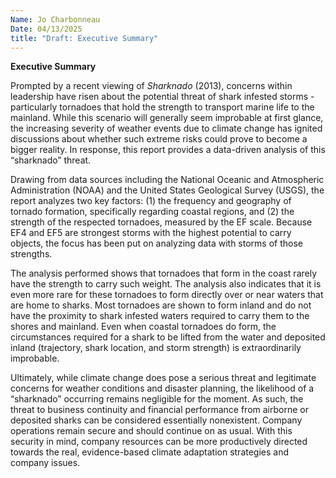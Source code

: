 ```yaml
---
Name: Jo Charbonneau 
Date: 04/13/2025
title: "Draft: Executive Summary"
---
```


**Executive Summary**

Prompted by a recent viewing of *Sharknado* (2013), concerns within leadership have risen about the potential threat of shark infested storms - particularly tornadoes that hold the strength to transport marine life to the mainland. While this scenario will generally seem improbable at first glance, the increasing severity of weather events due to climate change has ignited discussions about whether such extreme risks could prove to become a bigger reality. In response, this report provides a data-driven analysis of this "sharknado" threat.

Drawing from data sources including the National Oceanic and Atmospheric Administration (NOAA) and the United States Geological Survey (USGS), the report analyzes two key factors: (1) the frequency and geography of tornado formation, specifically regarding coastal regions, and (2) the strength of the respected tornadoes, measured by the EF scale. Because EF4 and EF5 are strongest storms with the highest potential to carry objects, the focus has been put on analyzing data with storms of those strengths.

The analysis performed shows that tornadoes that form in the coast rarely have the strength to carry such weight. The analysis also indicates that it is even more rare for these tornadoes to form directly over or near waters that are home to sharks. Most tornadoes are shown to form inland and do not have the proximity to shark infested waters required to carry them to the shores and mainland. Even when coastal tornadoes do form, the circumstances required for a shark to be lifted from the water and deposited inland (trajectory, shark location, and storm strength) is extraordinarily improbable.

Ultimately, while climate change does pose a serious threat and legitimate concerns for weather conditions and disaster planning, the likelihood of a "sharknado" occurring remains negligible for the moment. As such, the threat to business continuity and financial performance from airborne or deposited sharks can be considered essentially nonexistent. Company operations remain secure and should continue on as usual. With this security in mind, company resources can be more productively directed towards the real, evidence-based climate adaptation strategies and company issues.
